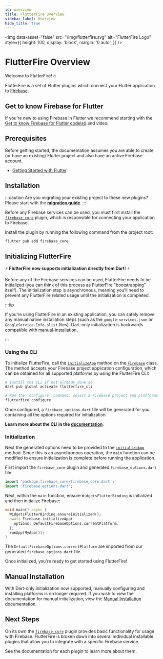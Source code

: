 ```yaml
---
id: overview
title: FlutterFire Overview
sidebar_label: Overview
hide_title: true
---
```


<img
  data-asset="false"
  src="/img/flutterfire.svg"
  alt="FlutterFire Logo"
  style={{
    height: 100,
    display: 'block',
    margin: '0 auto',
  }}
/>

<h1 style={{ textAlign: 'center', marginBottom: '4rem' }}>
  FlutterFire Overview
</h1>

Welcome to FlutterFire! 🔥

FlutterFire is a set of Flutter plugins which connect your Flutter application to [Firebase](https://firebase.com).

## Get to know Firebase for Flutter

If you're new to using Firebase in Flutter we recommend starting with the
[Get to know Firebase for Flutter codelab](https://firebase.google.com/codelabs/firebase-get-to-know-flutter) and video:

<YouTube id="wUSkeTaBonA" />

## Prerequisites

Before getting started, the documentation assumes you are able to create (or have an existing) Flutter project and also
have an active Firebase account.

- [Getting Started with Flutter](https://flutter.dev/docs/get-started/install).

## Installation

:::caution
Are you migrating your existing project to these new plugins? Please start with the <a href="https://firebase.flutter.dev/docs/migration"><b>migration guide</b></a>.
:::

Before any Firebase services can be used, you must first install the [`firebase_core`](https://pub.dev/packages/firebase_core)
plugin, which is responsible for connecting your application to Firebase.

Install the plugin by running the following command from the project root:

```bash
flutter pub add firebase_core
```

## Initializing FlutterFire

⚡ **️FlutterFire now supports initialization directly from Dart!** ⚡️

Before any of the Firebase services can be used, FlutterFire needs to be initialized (you can think of this process as
FlutterFire "bootstrapping" itself). The initialization step is asynchronous, meaning you'll need to prevent any FlutterFire
related usage until the initialization is completed.

:::tip

If you're using FlutterFire in an existing application, you can safely remove any manual native installation
steps (such as the `google-services.json` or `GoogleService-Info.plist` files). Dart-only initialization
is backwards compatible with [manual-installation](./manual-installation.mdx).

:::

### Using the CLI

To initialize FlutterFire, call the [`initializeApp`](!firebase_core.Firebase.initializeApp) method on the [`Firebase`](!firebase_core.Firebase) class.
The method accepts your Firebase project application configuration, which can be obtained for all supported platforms by using the FlutterFire CLI:

```bash
# Install the CLI if not already done so
dart pub global activate flutterfire_cli

# Run the `configure` command, select a Firebase project and platforms
flutterfire configure
```

Once configured, a `firebase_options.dart` file will be generated for you containing all the options
required for initialization.

**Learn more about the CLI in the [documentation](./cli.mdx)**.

### Initialization

Next the generated options need to be provided to the [`initializeApp`](!firebase_core.Firebase.initializeApp) method.
Since this is an asynchronous operation, the `main` function can be modified to ensure initialization is complete before
running the application.

First import the `firebase_core` plugin and generated `firebase_options.dart` file:

```dart title="lib/main.dart"
import 'package:firebase_core/firebase_core.dart';
import 'firebase_options.dart';
```

Next, within the `main` function, ensure `WidgetsFlutterBinding` is initialized and then initialize Firebase:

```dart title="lib/main.dart"
void main() async {
  WidgetsFlutterBinding.ensureInitialized();
  await Firebase.initializeApp(
    options: DefaultFirebaseOptions.currentPlatform,
  );
  runApp(MyApp());
}
```

The `DefaultFirebaseOptions.currentPlatform` are imported from our generated `firebase_options.dart` file.

Once initialized, you're ready to get started using FlutterFire!

## Manual Installation

With Dart-only initialization now supported, manually configuring and installing platforms is no longer
required. If you wish to view the documentation for manual initialization, view the
[Manual Installation](./manual-installation/index.mdx) documentation.

## Next Steps

On its own the [`firebase_core`](!firebase_core) plugin provides basic functionality for usage with Firebase. FlutterFire is broken down
into several individual installable plugins that allow you to integrate with a specific Firebase service.

See the documentation for each plugin to learn more about them.
